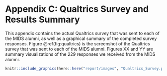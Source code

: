 # Appendix C: Qualtrics Survey and Results Summary

This appendix contains the actual Qualtrics survey that was sent to each of the MIDS alumni, as well as a graphical summary of the completed survey responses.  Figure \@ref(fig:qualtrics) is the screenshot of the Qualtrics survey that was sent to each of the MIDS alumni.  Figures XX and YY are summary visualizations of the 229 responses we received from the MIDS alumni.

```r
knitr::include_graphics(here::here("report/images", "Qualtrics_Survey.png"))
```